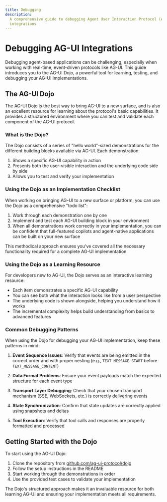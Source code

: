 ---
title: Debugging
description:
  A comprehensive guide to debugging Agent User Interaction Protocol (AG-UI)
  integrations
---

# Debugging AG-UI Integrations

Debugging agent-based applications can be challenging, especially when working
with real-time, event-driven protocols like AG-UI. This guide introduces you to
the AG-UI Dojo, a powerful tool for learning, testing, and debugging your AG-UI
implementations.

## The AG-UI Dojo

The AG-UI Dojo is the best way to bring AG-UI to a new surface, and is also an
excellent resource for learning about the protocol's basic capabilities. It
provides a structured environment where you can test and validate each component
of the AG-UI protocol.

### What is the Dojo?

The Dojo consists of a series of "hello world"-sized demonstrations for the
different building blocks available via AG-UI. Each demonstration:

1. Shows a specific AG-UI capability in action
2. Presents both the user-visible interaction and the underlying code side by
   side
3. Allows you to test and verify your implementation

### Using the Dojo as an Implementation Checklist

When working on bringing AG-UI to a new surface or platform, you can use the
Dojo as a comprehensive "todo list":

1. Work through each demonstration one by one
2. Implement and test each AG-UI building block in your environment
3. When all demonstrations work correctly in your implementation, you can be
   confident that full-featured copilots and agent-native applications can be
   built on your new surface

This methodical approach ensures you've covered all the necessary functionality
required for a complete AG-UI implementation.

### Using the Dojo as a Learning Resource

For developers new to AG-UI, the Dojo serves as an interactive learning
resource:

- Each item demonstrates a specific AG-UI capability
- You can see both what the interaction looks like from a user perspective
- The underlying code is shown alongside, helping you understand how it works
- The incremental complexity helps build understanding from basics to advanced
  features

### Common Debugging Patterns

When using the Dojo for debugging your AG-UI implementation, keep these patterns
in mind:

1. **Event Sequence Issues**: Verify that events are being emitted in the
   correct order and with proper nesting (e.g., `TEXT_MESSAGE_START` before
   `TEXT_MESSAGE_CONTENT`)

2. **Data Format Problems**: Ensure your event payloads match the expected
   structure for each event type

3. **Transport Layer Debugging**: Check that your chosen transport mechanism
   (SSE, WebSockets, etc.) is correctly delivering events

4. **State Synchronization**: Confirm that state updates are correctly applied
   using snapshots and deltas

5. **Tool Execution**: Verify that tool calls and responses are properly
   formatted and processed

## Getting Started with the Dojo

To start using the AG-UI Dojo:

1. Clone the repository from
   [github.com/ag-ui-protocol/dojo](https://github.com/ag-ui-protocol/dojo)
2. Follow the setup instructions in the README
3. Start working through the demonstrations in order
4. Use the provided test cases to validate your implementation

The Dojo's structured approach makes it an invaluable resource for both learning
AG-UI and ensuring your implementation meets all requirements.
